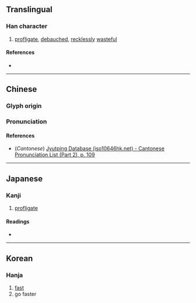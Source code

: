 {{character info/new}}
==Translingual==

===Han character===
{{Han char|rn=61|rad=心|as=09|sn=12|four=98027|canj=PAMH|ids=⿰忄昜}}

# [[profligate]], [[debauched]], [[recklessly]] [[wasteful]]

====References====
* {{Han ref|kx=0395.020|dkj=10936|dj=0731.090|hdz=42327.130|uh=6113|ud=24851|bh=D945|bd=55621}}

----

==Chinese==
{{zh-forms}}

===Glyph origin===
{{Han etym}}

===Pronunciation===
{{zh-pron
|m=dàng,shāng
|c=dong6,soeng1
|mc=y
|oc=y
|ma=
|cat=a
}}

====References====
* (''Cantonese'') [http://www.iso10646hk.net/jp/document/download.jsp Jyutping Database (iso10646hk.net) - Cantonese Pronunciation List (Part 2), p. 109]

----

==Japanese==

===Kanji===
{{ja-kanji|grade=|rs=心09}}

# [[profligate]]

====Readings====
* {{ja-readings|on=[[とう]] (tō), [[どう]] (dō), [[しょう]] (shō), [[よう]] (yō)|kun=[[ほしいまま]] (hoshiimama)}}

----

==Korean==

===Hanja===
{{ko-hanja|hangeul=상|rv=sang|mr=sang}}

# [[fast]]
# go faster